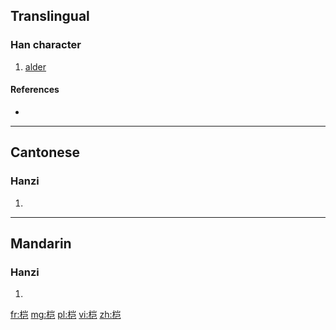 {{also|榿}}
==Translingual==

===Han character===
{{Han char|rn=75|rad=木|as=06|sn=10|four=|canj=DUSU}}

# [[alder]]

====References====
* {{Han ref|kx=0526.211|hdz=21199.060|uh=6864|ud=26724}}

----

==Cantonese==

===Hanzi===
{{yue-hanzi|jyut=|y=kei1|tra=榿}}

# {{defn|lang=yue|sort=木06}}

----

==Mandarin==

===Hanzi===
{{cmn-hanzi|tra=榿|pin=[[guì]] ([[gui4]]), [[huì]] ([[hui4]]), [[qī]] ([[qi1]])|wg=kuei<sup>4</sup>, hui<sup>4</sup>, ch'i<sup>1</sup>}}

# {{defn|lang=cmn|sort=木06}}

[[fr:桤]]
[[mg:桤]]
[[pl:桤]]
[[vi:桤]]
[[zh:桤]]